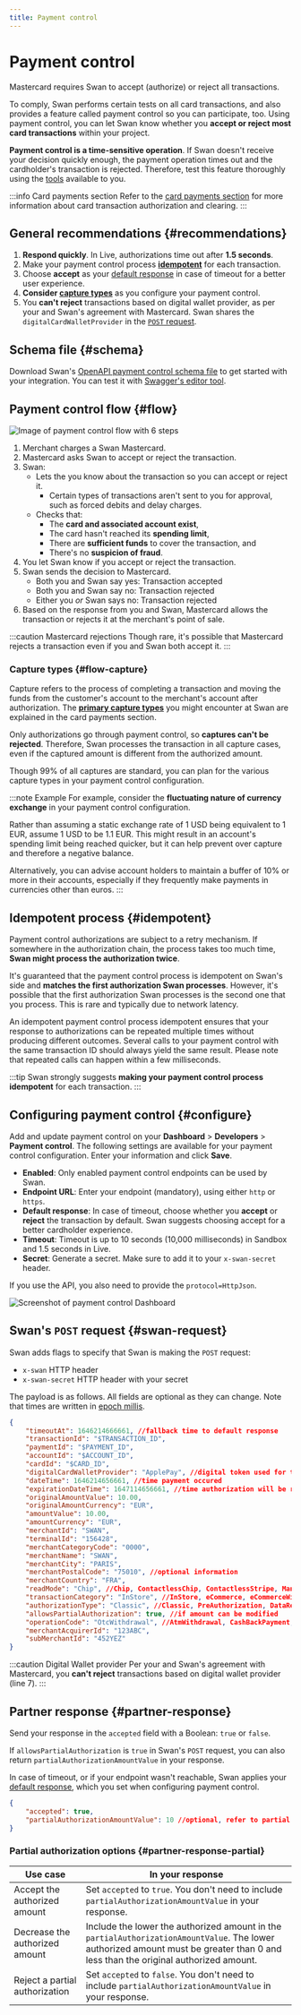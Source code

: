 ```yaml
---
title: Payment control
---
```


# Payment control

Mastercard requires Swan to accept (authorize) or reject all transactions.

To comply, Swan performs certain tests on all card transactions, and also provides a feature called payment control so you can participate, too.
Using payment control, you can let Swan know whether you **accept or reject most card transactions** within your project.

**Payment control is a time-sensitive operation**.
If Swan doesn't receive your decision quickly enough, the payment operation times out and the cardholder's transaction is rejected.
Therefore, test this feature thoroughly using the [tools](../tools/index.mdx) available to you.

:::info Card payments section
Refer to the [card payments section](../../topics/payments/cards/index.mdx) for more information about card transaction authorization and clearing.
:::

## General recommendations {#recommendations}

1. **Respond quickly**. In Live, authorizations time out after **1.5 seconds**.
1. Make your payment control process [**idempotent**](#idempotent) for each transaction.
1. Choose **accept** as your [default response](#configure) in case of timeout for a better user experience.
1. **Consider [capture types](#flow-capture)** as you configure your payment control.
1. You **can't reject** transactions based on digital wallet provider, as per your and Swan's agreement with Mastercard. Swan shares the `digitalCardWalletProvider` in the [`POST` request](#swan-request).

## Schema file {#schema}

Download Swan's [OpenAPI payment control schema file](../../assets/payment-control-openapi.yaml) to get started with your integration.
You can test it with [Swagger's editor tool](https://editor-next.swagger.io/).

## Payment control flow {#flow}

![Image of payment control flow with 6 steps](../../images/developers/using-api/payment-control-flow.png)

1. Merchant charges a Swan Mastercard.
1. Mastercard asks Swan to accept or reject the transaction.
1. Swan:
    - Lets the you know about the transaction so you can accept or reject it.
        - Certain types of transactions aren't sent to you for approval, such as forced debits and delay charges. 
    - Checks that:
        - The **card and associated account exist**,
        - The card hasn't reached its **spending limit**,
        - There are **sufficient funds** to cover the transaction, and
        - There's no **suspicion of fraud**.
1. You let Swan know if you accept or reject the transaction.
1. Swan sends the decision to Mastercard.
    - Both you and Swan say yes: Transaction accepted
    - Both you and Swan say no: Transaction rejected
    - Either you *or* Swan says no: Transaction rejected
1. Based on the response from you and Swan, Mastercard allows the transaction or rejects it at the merchant's point of sale.

:::caution Mastercard rejections 
Though rare, it's possible that Mastercard rejects a transaction even if you and Swan both accept it.
:::

### Capture types {#flow-capture}

Capture refers to the process of completing a transaction and moving the funds from the customer's account to the merchant's account after authorization.
The [**primary capture types**](../../topics/payments/cards/index.mdx#capture-types) you might encounter at Swan are explained in the card payments section.

Only authorizations go through payment control, so **captures can't be rejected**.
Therefore, Swan processes the transaction in all capture cases, even if the captured amount is different from the authorized amount.

Though 99% of all captures are standard, you can plan for the various capture types in your payment control configuration.

:::note Example
For example, consider the **fluctuating nature of currency exchange** in your payment control configuration.

Rather than assuming a static exchange rate of 1 USD being equivalent to 1 EUR, assume 1 USD to be 1.1 EUR.
This might result in an account's spending limit being reached quicker, but it can help prevent over capture and therefore a negative balance.

Alternatively, you can advise account holders to maintain a buffer of 10% or more in their accounts, especially if they frequently make payments in currencies other than euros.
:::

## Idempotent process {#idempotent}

Payment control authorizations are subject to a retry mechanism.
If somewhere in the authorization chain, the process takes too much time, **Swan might process the authorization twice**.

It's guaranteed that the payment control process is idempotent on Swan's side and **matches the first authorization Swan processes**.
However, it's possible that the first authorization Swan processes is the second one that you process.
This is rare and typically due to network latency.

An idempotent payment control process idempotent ensures that your response to authorizations can be repeated multiple times without producing different outcomes.
Several calls to your payment control with the same transaction ID should always yield the same result.
Please note that repeated calls can happen within a few milliseconds.

:::tip
Swan strongly suggests **making your payment control process idempotent** for each transaction.
:::

## Configuring payment control {#configure}

Add and update payment control on your **Dashboard** > **Developers** > **Payment control**.
The following settings are available for your payment control configuration.
Enter your information and click **Save**.

- **Enabled**: Only enabled payment control endpoints can be used by Swan.
- **Endpoint URL**: Enter your endpoint (mandatory), using either `http` or `https`.
- **Default response**: In case of timeout, choose whether you **accept** or **reject** the transaction by default. Swan suggests choosing accept for a better cardholder experience.
- **Timeout**: Timeout is up to 10 seconds (10,000 milliseconds) in Sandbox and 1.5 seconds in Live.
- **Secret**: Generate a secret. Make sure to add it to your `x-swan-secret` header.

If you use the API, you also need to provide the `protocol=HttpJson`.

![Screenshot of payment control Dashboard](../../images/developers/using-api/payment-control-dashboard.png)

## Swan's `POST` request {#swan-request}

Swan adds flags to specify that Swan is making the `POST` request:

- `x-swan` HTTP header
- `x-swan-secret` HTTP header with your secret

The payload is as follows.
All fields are optional as they can change.
Note that times are written in [epoch millis](https://www.unixtimestamp.com/).

```json title="Swan payment control request" showLineNumbers
{
    "timeoutAt": 1646214666661, //fallback time to default response
    "transactionId": "$TRANSACTION_ID",
    "paymentId": "$PAYMENT_ID",
    "accountId": "$ACCOUNT_ID",
    "cardId": "$CARD_ID",
    "digitalCardWalletProvider": "ApplePay", //digital token used for transaction; ApplePay, GooglePay, Merchant
    "dateTime": 1646214656661, //time payment occured
    "expirationDateTime": 1647114656661, //time authorization will be released if preauthorized amount is not used
    "originalAmountValue": 10.00,
    "originalAmountCurrency": "EUR",
    "amountValue": 10.00,
    "amountCurrency": "EUR",
    "merchantId": "SWAN",
    "terminalId": "156428",
    "merchantCategoryCode": "0000",
    "merchantName": "SWAN",
    "merchantCity": "PARIS",
    "merchantPostalCode": "75010", //optional information
    "merchantCountry": "FRA",
    "readMode": "Chip", //Chip, ContactlessChip, ContactlessStripe, Manual, ManualChip, ManualStripe, Other, PreSavedData, Stripe
    "transactionCategory": "InStore", //InStore, eCommerce, eCommerceWith3DS, Withdrawal, Other
    "authorizationType": "Classic", //Classic, PreAuthorization, DataRequest
    "allowsPartialAuthorization": true, //if amount can be modified
    "operationCode": "OtcWithdrawal", //AtmWithdrawal, CashBackPayment, Credit, OtcWithdrawal, Payment, Quasicash, VtsOrMdes
    "merchantAcquirerId": "123ABC",
    "subMerchantId": "452YEZ"
}
```

:::caution Digital Wallet provider
Per your and Swan's agreement with Mastercard, you **can't reject** transactions based on digital wallet provider (line 7).
:::

## Partner response {#partner-response}

Send your response in the `accepted` field with a Boolean: `true` or `false`.

If `allowsPartialAuthorization` is `true` in Swan's `POST` request, you can also return `partialAuthorizationAmountValue` in your response.

In case of timeout, or if your endpoint wasn't reachable, Swan applies your [default response](#configure), which you set when configuring payment control.

```json title="Partner response" {7} showLineNumbers
{ 
    "accepted": true,
    "partialAuthorizationAmountValue": 10 //optional, refer to partial authorization options
}
```

### Partial authorization options {#partner-response-partial}

| Use case | In your response |
| --- | --- |
| Accept the authorized amount | Set `accepted` to `true`. You don't need to include `partialAuthorizationAmountValue` in your response. |
| Decrease the authorized amount | Include the lower the authorized amount in the `partialAuthorizationAmountValue`. The lower authorized amount must be greater than 0 and less than the original authorized amount. |
| Reject a partial authorization | Set `accepted` to `false`. You don't need to include `partialAuthorizationAmountValue` in your response. |